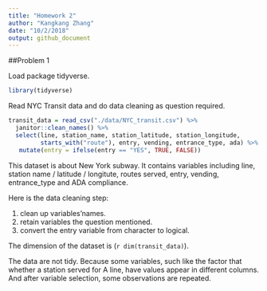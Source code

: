 ```yaml
---
title: "Homework 2"
author: "Kangkang Zhang"
date: "10/2/2018"
output: github_document
---
```


##Problem 1

Load package tidyverse.
```r
library(tidyverse)
```

Read NYC Transit data and do data cleaning as question required.
```r
transit_data = read_csv("./data/NYC_transit.csv") %>% 
  janitor::clean_names() %>%  
  select(line, station_name, station_latitude, station_longitude,
         starts_with("route"), entry, vending, entrance_type, ada) %>% 
   mutate(entry = ifelse(entry == "YES", TRUE, FALSE))
```

This dataset is about New York subway. It contains variables including line, station name / latitude / longitute, routes served, entry, vending, entrance_type and ADA compliance.

Here is the data cleaning step:

1.   clean up variables'names.
1.   retain variables the question mentioned.
1.   convert the entry variable from character to logical.

The dimension of the dataset is (`r dim(transit_data)`).

The data are not tidy. Because some variables, such like the factor that whether a station served for A line, have values appear in different columns. And after variable selection, some observations are repeated.


